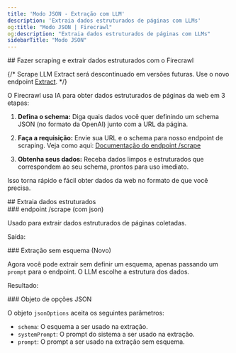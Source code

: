 ```yaml
---
title: 'Modo JSON - Extração com LLM'
description: 'Extraia dados estruturados de páginas com LLMs'
og:title: "Modo JSON | Firecrawl"
og:description: "Extraia dados estruturados de páginas com LLMs"
sidebarTitle: "Modo JSON"
---
```



<div id="scrape-and-extract-structured-data-with-firecrawl">
  ## Fazer scraping e extrair dados estruturados com o Firecrawl
</div>

{/* <Warning>Scrape LLM Extract será descontinuado em versões futuras. Use o novo endpoint [Extract](/features/extract).</Warning> */}

O Firecrawl usa IA para obter dados estruturados de páginas da web em 3 etapas:

1. **Defina o schema:**
   Diga quais dados você quer definindo um schema JSON (no formato da OpenAI) junto com a URL da página.

2. **Faça a requisição:**
   Envie sua URL e o schema para nosso endpoint de scraping. Veja como aqui:
   [Documentação do endpoint /scrape](https://docs.firecrawl.dev/api-reference/endpoint/scrape)

3. **Obtenha seus dados:**
   Receba dados limpos e estruturados que correspondem ao seu schema, prontos para uso imediato.

Isso torna rápido e fácil obter dados da web no formato de que você precisa.

<div id="extract-structured-data">
  ## Extraia dados estruturados
</div>

<div id="scrape-with-json-endpoint">
  ### endpoint /scrape (com json)
</div>

Usado para extrair dados estruturados de páginas coletadas.

<CodeGroup>

<ExtractPython />
<ExtractNode />
<ExtractCURL />

</CodeGroup>

Saída:

<ExtractOutput />

<div id="extracting-without-schema-new">
  ### Extração sem esquema (Novo)
</div>

Agora você pode extrair sem definir um esquema, apenas passando um `prompt` para o endpoint. O LLM escolhe a estrutura dos dados.

<CodeGroup>

<ExtractNoSchemaCURL />

</CodeGroup>

Resultado:

<ExtractNoSchemaOutput />

<div id="json-options-object">
  ### Objeto de opções JSON
</div>

O objeto `jsonOptions` aceita os seguintes parâmetros:

- `schema`: O esquema a ser usado na extração.
- `systemPrompt`: O prompt do sistema a ser usado na extração.
- `prompt`: O prompt a ser usado na extração sem esquema.